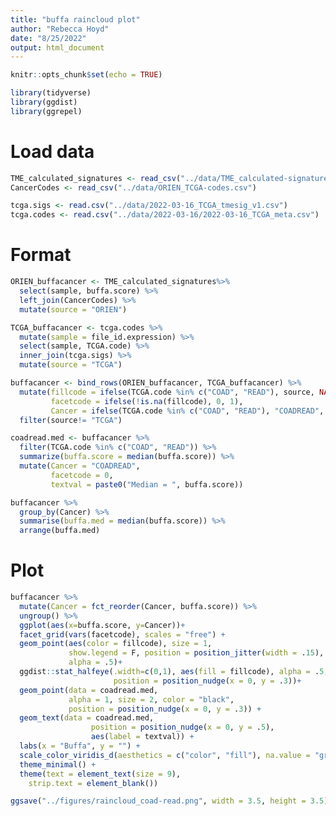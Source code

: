 ```yaml
---
title: "buffa raincloud plot"
author: "Rebecca Hoyd"
date: "8/25/2022"
output: html_document
---
```


```r
knitr::opts_chunk$set(echo = TRUE)

library(tidyverse)
library(ggdist)
library(ggrepel)
```

# Load data
```r
TME_calculated_signatures <- read_csv("../data/TME_calculated-signatures.csv")
CancerCodes <- read_csv("../data/ORIEN_TCGA-codes.csv")

tcga.sigs <- read.csv("../data/2022-03-16_TCGA_tmesig_v1.csv")
tcga.codes <- read.csv("../data/2022-03-16/2022-03-16_TCGA_meta.csv")
```

# Format

```r
ORIEN_buffacancer <- TME_calculated_signatures%>%
  select(sample, buffa.score) %>%
  left_join(CancerCodes) %>%
  mutate(source = "ORIEN")

TCGA_buffacancer <- tcga.codes %>%
  mutate(sample = file_id.expression) %>%
  select(sample, TCGA.code) %>%
  inner_join(tcga.sigs) %>%
  mutate(source = "TCGA")

buffacancer <- bind_rows(ORIEN_buffacancer, TCGA_buffacancer) %>%
  mutate(fillcode = ifelse(TCGA.code %in% c("COAD", "READ"), source, NA),
         facetcode = ifelse(!is.na(fillcode), 0, 1),
         Cancer = ifelse(TCGA.code %in% c("COAD", "READ"), "COADREAD", TCGA.code)) %>%
  filter(source!= "TCGA")

coadread.med <- buffacancer %>%
  filter(TCGA.code %in% c("COAD", "READ")) %>%
  summarize(buffa.score = median(buffa.score)) %>%
  mutate(Cancer = "COADREAD", 
         facetcode = 0,
         textval = paste0("Median = ", buffa.score))
```

```r
buffacancer %>%
  group_by(Cancer) %>%
  summarise(buffa.med = median(buffa.score)) %>%
  arrange(buffa.med)
```

# Plot

```r
buffacancer %>%
  mutate(Cancer = fct_reorder(Cancer, buffa.score)) %>%
  ungroup() %>%
  ggplot(aes(x=buffa.score, y=Cancer))+
  facet_grid(vars(facetcode), scales = "free") +
  geom_point(aes(color = fillcode), size = 1,
             show.legend = F, position = position_jitter(width = .15),
             alpha = .5)+
  ggdist::stat_halfeye(.width=c(0,1), aes(fill = fillcode), alpha = .5, show.legend = F,
                       position = position_nudge(x = 0, y = .3))+
  geom_point(data = coadread.med,
             alpha = 1, size = 2, color = "black", 
             position = position_nudge(x = 0, y = .3)) +
  geom_text(data = coadread.med,
                  position = position_nudge(x = 0, y = .5),
                  aes(label = textval)) +
  labs(x = "Buffa", y = "") +
  scale_color_viridis_d(aesthetics = c("color", "fill"), na.value = "grey") +
  theme_minimal() +
  theme(text = element_text(size = 9),
    strip.text = element_blank())

ggsave("../figures/raincloud_coad-read.png", width = 3.5, height = 3.5)
```


